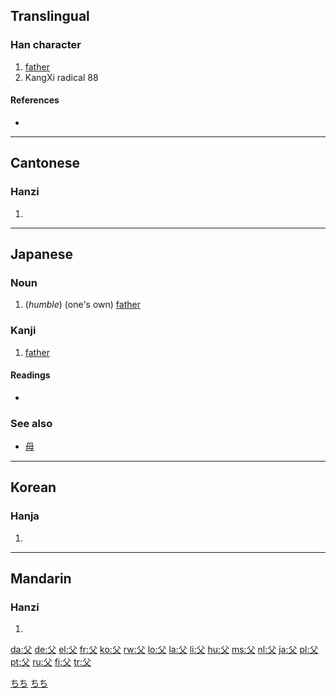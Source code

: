 ==Translingual==

===Han character===
{{Han char|rn=88|rad=父|as=00|sn=4|four=8040<sub>0</sub>|canj=金大 (CK)}}

# [[father]]
# KangXi radical 88

====References====
* {{Han ref|kx=0690.010|dkj=19721|dj=1103.010|hdz=32039.010|uh=7236|ud=29238|bh=A4F7|bd=42231}}

----

==Cantonese==

===Hanzi===
{{yue-hanzi|jyut=|y=fu6}}

# {{defn|Cantonese}}

----

==Japanese==

===Noun===
{{ja-noun|k|hira=ちち|rom=chichi}}

# (''humble'') (one's own) [[father]]

===Kanji===
{{ja-kanji|grade=2|rs=父00}}

# [[father]]

====Readings====
* {{ja-readings|on=[[ふ]] (fu), [[ほ]] (ho)|kun=[[ちち]] (chichi)}}

===See also===
* [[母]]

[[Category:1000 Japanese basic words|ちち]]
[[Category:ja:Family|ちち]]

----

==Korean==

===Hanja===
{{ko-hanja|hangeul=[[부]], [[보]]|rv=bu, bo|mr=pu, po|y=pu, po|eumhun=[[아비]], [[자]]|ehrv=abi, ja|ehmr=abi, cha|ehy=api, ca}}

# {{defn|Korean}}

----

==Mandarin==

===Hanzi===
{{cmn-hanzi|pin=[[fù]] ([[fu4]])|wg=fu<sup>4</sup>}}

# {{defn|Mandarin}}

[[da:父]]
[[de:父]]
[[el:父]]
[[fr:父]]
[[ko:父]]
[[rw:父]]
[[lo:父]]
[[la:父]]
[[li:父]]
[[hu:父]]
[[ms:父]]
[[nl:父]]
[[ja:父]]
[[pl:父]]
[[pt:父]]
[[ru:父]]
[[fi:父]]
[[tr:父]]